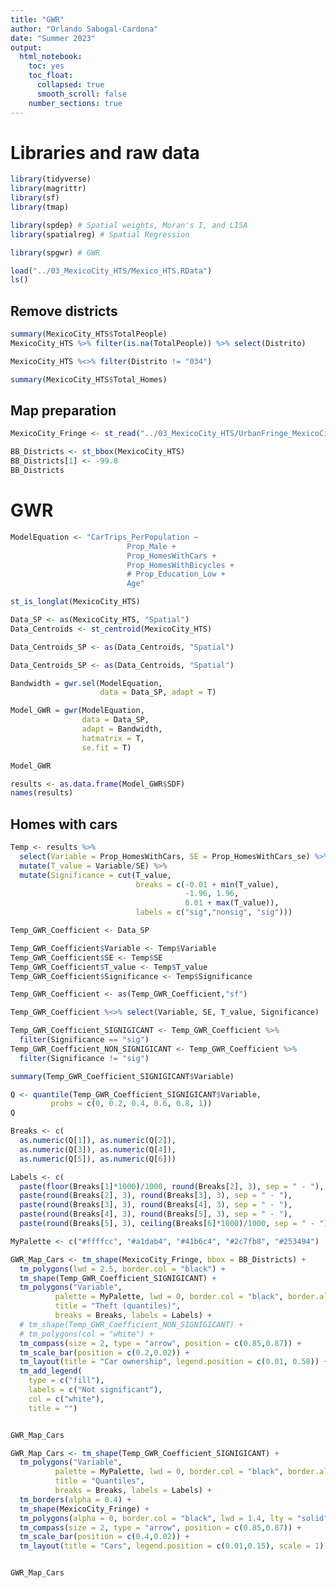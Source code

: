 ```yaml
---
title: "GWR"
author: "Orlando Sabogal-Cardona"
date: "Summer 2023"
output: 
  html_notebook: 
    toc: yes
    toc_float:
      collapsed: true
      smooth_scroll: false
    number_sections: true
---
```


# Libraries and raw data

```r
library(tidyverse)
library(magrittr)
library(sf)
library(tmap)

library(spdep) # Spatial weights, Moran's I, and LISA
library(spatialreg) # Spatial Regression

library(spgwr) # GWR
```

```r
load("../03_MexicoCity_HTS/Mexico_HTS.RData")
ls()
```

## Remove districts

```r
summary(MexicoCity_HTS$TotalPeople)
MexicoCity_HTS %>% filter(is.na(TotalPeople)) %>% select(Distrito)
```

```r
MexicoCity_HTS %<>% filter(Distrito != "034")
```

```r
summary(MexicoCity_HTS$Total_Homes)
```

## Map preparation

```r
MexicoCity_Fringe <- st_read("../03_MexicoCity_HTS/UrbanFringe_MexicoCity.shp")
```

```r
BB_Districts <- st_bbox(MexicoCity_HTS)
BB_Districts[1] <- -99.8
BB_Districts
```

# GWR

```r
ModelEquation <- "CarTrips_PerPopulation ~ 
                          Prop_Male + 
                          Prop_HomesWithCars + 
                          Prop_HomesWithBicycles +
                          # Prop_Education_Low + 
                          Age"
```

```r
st_is_longlat(MexicoCity_HTS)
```

```r
Data_SP <- as(MexicoCity_HTS, "Spatial")
Data_Centroids <- st_centroid(MexicoCity_HTS)

Data_Centroids_SP <- as(Data_Centroids, "Spatial")
```

```r
Data_Centroids_SP <- as(Data_Centroids, "Spatial")
```

```r
Bandwidth = gwr.sel(ModelEquation, 
                    data = Data_SP, adapt = T)
```


```r
Model_GWR = gwr(ModelEquation, 
                data = Data_SP, 
                adapt = Bandwidth, 
                hatmatrix = T, 
                se.fit = T)
```

```r
Model_GWR
```

```r
results <- as.data.frame(Model_GWR$SDF)
names(results)
```
## Homes with cars

```r
Temp <- results %>% 
  select(Variable = Prop_HomesWithCars, SE = Prop_HomesWithCars_se) %>% 
  mutate(T_value = Variable/SE) %>% 
  mutate(Significance = cut(T_value,
                            breaks = c(-0.01 + min(T_value), 
                                       -1.96, 1.96, 
                                       0.01 + max(T_value)),
                            labels = c("sig","nonsig", "sig")))

Temp_GWR_Coefficient <- Data_SP

Temp_GWR_Coefficient$Variable <- Temp$Variable
Temp_GWR_Coefficient$SE <- Temp$SE
Temp_GWR_Coefficient$T_value <- Temp$T_value
Temp_GWR_Coefficient$Significance <- Temp$Significance

Temp_GWR_Coefficient <- as(Temp_GWR_Coefficient,"sf")

Temp_GWR_Coefficient %<>% select(Variable, SE, T_value, Significance) 

Temp_GWR_Coefficient_SIGNIGICANT <- Temp_GWR_Coefficient %>% 
  filter(Significance == "sig")
Temp_GWR_Coefficient_NON_SIGNIGICANT <- Temp_GWR_Coefficient %>% 
  filter(Significance != "sig")
```

```r
summary(Temp_GWR_Coefficient_SIGNIGICANT$Variable)
```

```r
Q <- quantile(Temp_GWR_Coefficient_SIGNIGICANT$Variable, 
         probs = c(0, 0.2, 0.4, 0.6, 0.8, 1))
Q
```

```r
Breaks <- c(
  as.numeric(Q[1]), as.numeric(Q[2]),
  as.numeric(Q[3]), as.numeric(Q[4]),
  as.numeric(Q[5]), as.numeric(Q[6]))

Labels <- c(
  paste(floor(Breaks[1]*1000)/1000, round(Breaks[2], 3), sep = " - "),
  paste(round(Breaks[2], 3), round(Breaks[3], 3), sep = " - "),
  paste(round(Breaks[3], 3), round(Breaks[4], 3), sep = " - "),
  paste(round(Breaks[4], 3), round(Breaks[5], 3), sep = " - "),
  paste(round(Breaks[5], 3), ceiling(Breaks[6]*1000)/1000, sep = " - "))

MyPalette <- c("#ffffcc", "#a1dab4", "#41b6c4", "#2c7fb8", "#253494")
```

```r
GWR_Map_Cars <- tm_shape(MexicoCity_Fringe, bbox = BB_Districts) + 
  tm_polygons(lwd = 2.5, border.col = "black") +
  tm_shape(Temp_GWR_Coefficient_SIGNIGICANT) + 
  tm_polygons("Variable",
          palette = MyPalette, lwd = 0, border.col = "black", border.alpha = 0,
          title = "Theft (quantiles)", 
          breaks = Breaks, labels = Labels) +
  # tm_shape(Temp_GWR_Coefficient_NON_SIGNIGICANT) +
  # tm_polygons(col = "white") +
  tm_compass(size = 2, type = "arrow", position = c(0.85,0.87)) +
  tm_scale_bar(position = c(0.2,0.02)) +
  tm_layout(title = "Car ownership", legend.position = c(0.01, 0.58)) +
  tm_add_legend(
    type = c("fill"),
    labels = c("Not significant"), 
    col = c("white"),
    title = "")


GWR_Map_Cars
```

```r
GWR_Map_Cars <- tm_shape(Temp_GWR_Coefficient_SIGNIGICANT) + 
  tm_polygons("Variable",
          palette = MyPalette, lwd = 0, border.col = "black", border.alpha = 0,
          title = "Quantiles", 
          breaks = Breaks, labels = Labels) +
  tm_borders(alpha = 0.4) +
  tm_shape(MexicoCity_Fringe) + 
  tm_polygons(alpha = 0, border.col = "black", lwd = 1.4, lty = "solid") +
  tm_compass(size = 2, type = "arrow", position = c(0.85,0.87)) + 
  tm_scale_bar(position = c(0.4,0.02)) +
  tm_layout(title = "Cars", legend.position = c(0.01,0.15), scale = 1)


GWR_Map_Cars
```

